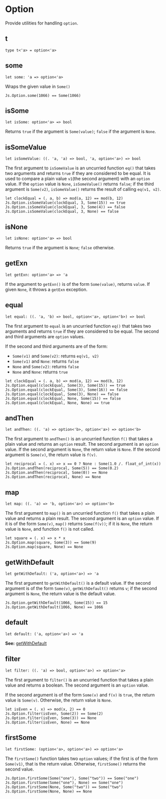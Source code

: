 # Option

<Intro>

Provide utilities for handling `option`.

</Intro>

## t

```res sig
type t<'a> = option<'a>
```

## some

```res sig
let some: 'a => option<'a>
```
Wraps the given value in `Some()`

```res example
Js.Option.some(1066) == Some(1066)
```

## isSome

```res sig
let isSome: option<'a> => bool
```

Returns `true` if the argument is `Some(value)`; `false` if the argument is `None`.

## isSomeValue

```res sig
let isSomeValue: ((. 'a, 'a) => bool, 'a, option<'a>) => bool
```

The first argument to `isSomeValue` is an uncurried function `eq()` that takes two arguments and returns `true` if they are considered to be equal. It is used to compare a plain value `v1`(the second argument) with an `option` value. If the `option` value is `None`, `isSomeValue()` returns `false`; if the third argument is `Some(v2)`, `isSomeValue()` returns the result of calling `eq(v1, v2)`.

```res example
let clockEqual = (. a, b) => mod(a, 12) == mod(b, 12)
Js.Option.isSomeValue(clockEqual, 3, Some(15)) == true
Js.Option.isSomeValue(clockEqual, 3, Some(4)) == false
Js.Option.isSomeValue(clockEqual, 3, None) == false
```

## isNone

```res sig
let isNone: option<'a> => bool
```

Returns `true` if the argument is `None`; `false` otherwise.

## getExn

```res sig
let getExn: option<'a> => 'a
```

If the argument to `getExn()` is of the form `Some(value)`, returns `value`. If given `None`, it throws a `getExn` exception.

## equal

```res sig
let equal: ((. 'a, 'b) => bool, option<'a>, option<'b>) => bool
```

The first argument to `equal` is an uncurried function `eq()` that takes two arguments and returns `true` if they are considered to be equal. The second and third arguments are `option` values.

If the second and third arguments are of the form:

* `Some(v1)` and `Some(v2)`: returns `eq(v1, v2)`
* `Some(v1)` and `None`: returns `false`
* `None` and `Some(v2)`: returns `false`
* `None` and `None`: returns `true`

```res example
let clockEqual = (. a, b) => mod(a, 12) == mod(b, 12)
Js.Option.equal(clockEqual, Some(3), Some(15)) == true
Js.Option.equal(clockEqual, Some(3), Some(16)) == false
Js.Option.equal(clockEqual, Some(3), None) == false
Js.Option.equal(clockEqual, None, Some(15)) == false
Js.Option.equal(clockEqual, None, None) == true
```

## andThen

```res sig
let andThen: ((. 'a) => option<'b>, option<'a>) => option<'b>
```

The first argument to `andThen()` is an uncurried function `f()` that takes a plain value and returns an `option` result. The second argument is an `option` value. If the second argument is `None`, the return value is `None`. If the second argument is `Some(v)`, the return value is `f(v)`.

```res example
let reciprocal = (. x) => x == 0 ? None : Some(1.0 /. float_of_int(x))
Js.Option.andThen(reciprocal, Some(5)) == Some(0.2)
Js.Option.andThen(reciprocal, Some(0)) == None
Js.Option.andThen(reciprocal, None) == None
```

## map

```res sig
let map: ((. 'a) => 'b, option<'a>) => option<'b>
```

The first argument to `map()` is an uncurried function `f()` that takes a plain value and returns a plain result. The second argument is an `option` value. If it is of the form `Some(v)`, `map()` returns `Some(f(v))`; if it is `None`, the return value is `None`, and function `f()` is not called.

```res example
let square = (. x) => x * x
Js.Option.map(square, Some(3)) == Some(9)
Js.Option.map(square, None) == None
```

## getWithDefault

```res sig
let getWithDefault: ('a, option<'a>) => 'a
```

The first argument to `getWithDefault()` is a default value. If the second argument is of the form `Some(v)`, `getWithDefault()` returns `v`; if the second argument is `None`, the return value is the default value.

```res example
Js.Option.getWithDefault(1066, Some(15)) == 15
Js.Option.getWithDefault(1066, None) == 1066
```

## default

```res sig
let default: ('a, option<'a>) => 'a
```

**See:** [getWithDefault](#getWithDefault)

## filter

```res sig
let filter: ((. 'a) => bool, option<'a>) => option<'a>
```

The first argument to `filter()` is an uncurried function that takes a plain value and returns a boolean. The second argument is an `option` value.

If the second argument is of the form `Some(v)` and `f(v)` is `true`,
the return value is `Some(v)`. Otherwise, the return value is `None`.

```res example
let isEven = (. x) => mod(x, 2) == 0
Js.Option.filter(isEven, Some(2)) == Some(2)
Js.Option.filter(isEven, Some(3)) == None
Js.Option.filter(isEven, None) == None
```

## firstSome

```res sig
let firstSome: (option<'a>, option<'a>) => option<'a>
```

The `firstSome()` function takes two `option` values; if the first is of the form `Some(v1)`, that is the return value. Otherwise, `firstSome()` returns the second value.

```res example
Js.Option.firstSome(Some("one"), Some("two")) == Some("one")
Js.Option.firstSome(Some("one"), None) == Some("one")
Js.Option.firstSome(None, Some("two")) == Some("two")
Js.Option.firstSome(None, None) == None
```
